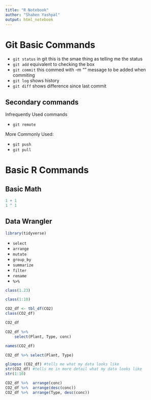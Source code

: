 ```yaml
---
title: "R Notebook"
author: "Shahen Yashpal"
output: html_notebook
---
```

# Git Basic Commands

- `git status` in git this is the smae thing as telling me the status
- `git add` equivalent to checking the box
- `git commit` this commed with -m "" message to be added when commiting
- `git log` shows history
- `git diff` shows difference since last commit

## Secondary commands

Infrequently Used commands

- `git remote`

More Commonly Used:

- `git push`
- `git pull`

# Basic R Commands

## Basic Math

```r
1 + 1
1 ^ 1
```
## Data Wrangler

```r
library(tidyverse)
```

- `select`
- `arrange`
- `mutate`
- `group_by`
- `summarize`
- `filter`
- `rename`
- ` %>% `

```r
class(1.23)
```

```r
class(1:10)
```

```r
CO2_df <- tbl_df(CO2)
class(CO2_df)
```
```r
CO2_df
```

```r
CO2_df %>% 
    select(Plant, Type, conc)
```
```r
names(CO2_df)
```
```r
CO2_df %>% select(Plant, Type)
```

```r
glimpse (CO2_df) #tells me what my data looks like
str(CO2_df) #tells me in more detail what my data looks like
str(1:10)
```


```r
CO2_df %>%  arrange(conc)
CO2_df %>%  arrange(desc(conc))
CO2_df %>%  arrange(Type, desc(conc))
```

